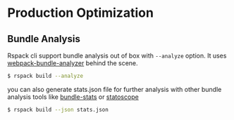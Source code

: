 # Production Optimization

## Bundle Analysis

Rspack cli support bundle analysis out of box with `--analyze` option. It uses [webpack-bundle-analyzer](https://www.npmjs.com/package/webpack-bundle-analyzer) behind the scene.

```sh
$ rspack build --analyze
```

you can also generate stats.json file for further analysis with other bundle analysis tools like [bundle-stats](https://github.com/relative-ci/bundle-stats) or [statoscope](https://statoscope.tech/)

```sh
$ rspack build --json stats.json
```
